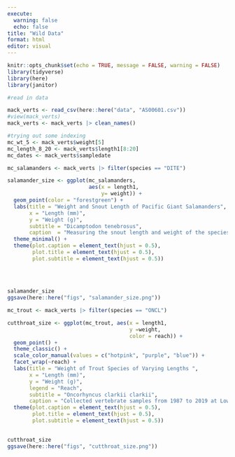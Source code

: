 ```yaml
---
execute: 
  warning: false
  echo: false
title: "Wild Data"
format: html
editor: visual
---
```

```r
knitr::opts_chunk$set(echo = TRUE, message = FALSE, warning = FALSE)
library(tidyverse)
library(here)
library(janitor)
```

```r
#read in data

mack_verts <- read_csv(here::here("data", "AS00601.csv"))
#view(mack_verts)
mack_verts <- mack_verts |> clean_names()
```
```r
#trying out some indexing
mc_wt_5 <- mack_verts$weight[5]
mc_length_8_20 <- mack_verts$length1[8:20]
mc_dates <- mack_verts$sampledate

mc_salamanders <- mack_verts |> filter(species == "DITE")
```

```r
salamander_size <- ggplot(mc_salamanders, 
                          aes(x = length1, 
                              y= weight)) +
  geom_point(color = "forestgreen") +
  labs(title = "Weight and Snout Length of Pacific Giant Salamanders",
       x = "Length (mm)",
       y = "Weight (g)",
       subtitle = "Dicamptodon tenebrosus",
       caption  = "Measuring the snout length and weight of the species Dicamptodon tenebrosus", ) +
  theme_minimal() +
  theme(plot.caption = element_text(hjust = 0.5),
        plot.title = element_text(hjust = 0.5),
        plot.subtitle = element_text(hjust = 0.5)) 
  
  
  
  
salamander_size
ggsave(here::here("figs", "salamander_size.png"))
```
```r

mc_trout <- mack_verts |> filter(species == "ONCL")

cutthroat_size <- ggplot(mc_trout, aes(x = length1,
                                       y =weight,
                                       color = reach)) +
  geom_point() +
  theme_classic() +
  scale_color_manual(values = c("hotpink", "purple", "blue")) +
  facet_wrap(~reach) +
  labs(title = "Weight of Trout Species of Varying Lengths ",
       x = "Length (mm)",
       y = "Weight (g)",
       legend = "Reach",
       subtitle = "Oncorhyncus clarkii clarkii",
       caption = "Collected vertebrate samples from 1987 to 2019 at Lower (0-50m), Middle (50-100m), and Upper Reach (100-150m).") + 
  theme(plot.caption = element_text(hjust = 0.5),
        plot.title = element_text(hjust = 0.5),
        plot.subtitle = element_text(hjust = 0.5)) 
  

cutthroat_size
ggsave(here::here("figs", "cutthroat_size.png"))
```








